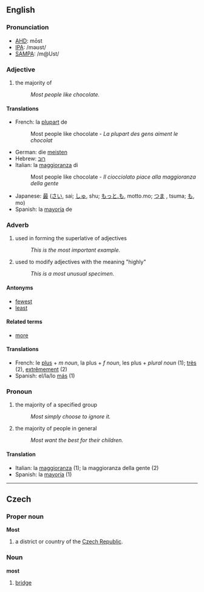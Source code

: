 ==English==
===Pronunciation===
*[[w:AHD|AHD]]: mōst
*[[w:IPA|IPA]]: /məʊst/
*[[w:SAMPA|SAMPA]]: /m@Ust/

===Adjective===
#the majority of
#: ''Most people like chocolate.''

====Translations====
*French: la [[plupart]] de
*:Most people like chocolate - ''La plupart des gens aiment le chocolat''
*German: die [[meisten]]
*Hebrew: [[רוב]]
*Italian: la [[maggioranza]] di
*:Most people like chocolate - ''Il ciocciolato piace alla maggioranza della gente''
*Japanese: [[最]] ([[さい]], sai; [[しゅ]], shu; [[もっと.も]], motto.mo; [[つま]] , tsuma; [[も]], mo)
*Spanish: la [[mayoría]] de

===Adverb===
#used in forming the superlative of adjectives
#: ''This is the most important example.''
#used to modify adjectives with the meaning "highly"
#: ''This is a most unusual specimen.''

====Antonyms====
*[[fewest]]
*[[least]]

====Related terms====
*[[more]]

====Translations====
*French: le [[plus#French|plus]] + ''m noun'', la plus + ''f noun'', les plus + ''plural noun'' (1); [[très]] (2), [[extrêmement]] (2)
*Spanish: el/la/lo [[más]] (1)

===Pronoun===
#the majority of a specified group
#:''Most simply choose to ignore it.''
#the majority of people in general
#:''Most want the best for their children.''

====Translation====
*Italian: la [[maggioranza]] (1); la maggioranza della gente (2)
*Spanish: la [[mayoría]] (1)

----
==Czech==
===Proper noun===
'''Most'''

# a district or country of the [[Czech Republic]].

===Noun===
'''most'''

# [[bridge]]